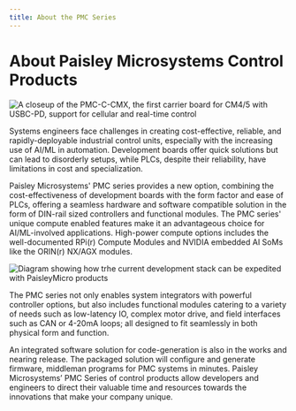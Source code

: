 ```yaml
---
title: About the PMC Series
---
```


# About Paisley Microsystems Control Products

![A closeup of the PMC-C-CMX, the first carrier board for CM4/5 with USBC-PD, support for cellular and real-time control](/images/pmc/front.jpg)


Systems engineers face challenges in creating cost-effective, reliable, and rapidly-deployable industrial control units, especially with the increasing use of AI/ML in automation. Development boards offer quick solutions but can lead to disorderly setups, while PLCs, despite their reliability, have limitations in cost and specialization. 


Paisley Microsystems' PMC series provides a new option, combining the cost-effectiveness of development boards with the form factor and ease of PLCs, offering a seamless hardware and software compatible solution in the form of DIN-rail sized controllers and functional modules. The PMC series' unique compute enabled features make it an advantageous choice for AI/ML-involved applications. High-power compute options includes the well-documented RPi(r) Compute Modules and NVIDIA embedded AI SoMs like the ORIN(r) NX/AGX modules. 

![Diagram showing how trhe current development stack can be expedited with PaisleyMicro products](/images/pmc/systemoverview.png)

The PMC series not only enables system integrators with powerful controller options, but also includes functional modules catering to a variety of needs such as low-latency IO, complex motor drive, and field interfaces such as CAN or 4-20mA loops; all designed to fit seamlessly in both physical form and function. 

An integrated software solution for code-generation is also in the works and nearing release. The packaged solution will configure and generate firmware, middleman programs for PMC systems in minutes.
Paisley Microsystems’ PMC Series of control products allow developers and engineers to direct their valuable time and resources towards the innovations that make your company unique.
